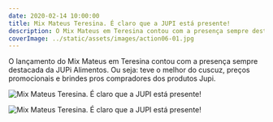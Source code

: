 ```yaml
---
date: 2020-02-14 10:00:00
title: Mix Mateus Teresina. É claro que a JUPI está presente!
description: O Mix Mateus em Teresina contou com a presença sempre destacada da JUPi.
coverImage: ../static/assets/images/action06-01.jpg
---
```


O lançamento do Mix Mateus em Teresina contou com a presença sempre destacada da JUPi Alimentos. Ou seja: teve o melhor do cuscuz, preços promocionais e brindes pros compradores dos produtos Jupi.

![Mix Mateus Teresina. É claro que a JUPI está presente!](../static/assets/images/action06-02.jpg)

![Mix Mateus Teresina. É claro que a JUPI está presente!](../static/assets/images/action06-03.jpg)
